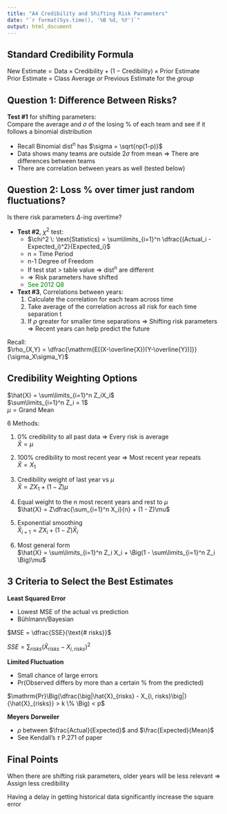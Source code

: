 ```yaml
---
title: "A4 Credibility and Shifting Risk Parameters"
date: "`r format(Sys.time(), '%B %d, %Y')`"
output: html_document
---
```


## Standard Credibility Formula

$\text{New Estimate} = \text{Data} \times \text{Credibility} + (1 - \text{Credibility}) \times \text{Prior Estimate}$  
Prior Estimate = Class Average *or* Previous Estimate for the *group*

## Question 1: Difference Between Risks?

**Test #1** for shifting parameters:  
Compare the average and $\sigma$ of the losing % of each team and see if it follows a binomial distribution

* Recall Binomial dist^n^ has $\sigma = \sqrt{np(1-p)}$
* Data shows many teams are outside 2$\sigma$ from mean $\Rightarrow$ There are differences between teams
* There are correlation between years as well (tested below)

## Question 2: Loss % over timer just random fluctuations?

Is there risk parameters $\Delta$-ing overtime?

* **Test #2**, $\chi^2$ test:
    * $\chi^2 \: \text{Statistics} = \sum\limits_{i=1}^n \dfrac{(Actual_i - Expected_i)^2}{Expected_i}$
    * n = Time Period
    * n-1 Degree of Freedom
    * If test stat > table value $\Rightarrow$ dist^n^ are different
    * $\Rightarrow$ Risk parameters have shifted
    * <span style="color:green">See 2012 Q8 </span>
* **Text #3**, Correlations between years:
    1. Calculate the correlation for each team across time
    2. Take average of the correlation across all risk for each time separation t
    3. If $\rho$ greater for smaller time separations $\Rightarrow$ Shifting risk parameters $\Rightarrow$ Recent years can help predict the future
    
Recall:  
$\rho_{X,Y} = \dfrac{\mathrm{E[(X-\overline{X})(Y-\overline{Y})]}}{\sigma_X\sigma_Y}$

## Credibility Weighting Options
$\hat{X} = \sum\limits_{i=1}^n Z_iX_i$  
$\sum\limits_{i=1}^n Z_i = 1$  
$\mu = \text{Grand Mean}$

6 Methods:

1. 0% credibility to all past data $\Rightarrow$ Every risk is average  
$\hat{X} = \mu$

2. 100% credibility to most recent year $\Rightarrow$ Most recent year repeats  
$\hat{X} = X_1$

3. Credibility weight of last year vs $\mu$  
$\hat{X} = ZX_1 + (1-Z)\mu$

4. Equal weight to the n most recent years and rest to $\mu$  
$\hat{X} = Z\dfrac{\sum_{i=1}^n X_i}{n} + (1 - Z)\mu$

5. Exponential smoothing  
$\hat{X}_{i+1} = Z X_i + (1-Z) \hat{X}_i$

6. Most general form  
$\hat{X} = \sum\limits_{i=1}^n Z_i X_i + \Big(1 - \sum\limits_{i=1}^n Z_i \Big)\mu$

## 3 Criteria to Select the Best Estimates

**Least Squared Error**

* Lowest MSE of the actual vs prediction
* Bühlmann/Bayesian
  
$MSE = \dfrac{SSE}{\text{# risks}}$

$SSE = \sum_{risks}(\hat{X}_{risks} - X_{i, risks})^2$

**Limited Fluctuation**

* Small chance of large errors
* $\mathrm{Pr(\text{Observed differs by more than a certain % from the predicted})}$

$\mathrm{Pr}\Big(\dfrac{\big|\hat{X}_{risks} - X_{i, risks}\big|}{\hat{X}_{risks}} > k \% \Big) < p$

**Meyers Dorweiler**

* $\rho$ between $\frac{Actual}{Expected}$ and $\frac{Expected}{Mean}$
* See Kendall's $\tau$ P.271 of paper

## Final Points

When there are shifting risk parameters, older years will be less relevant $\Rightarrow$ Assign less credibility

Having a delay in getting historical data significantly increase the square error

